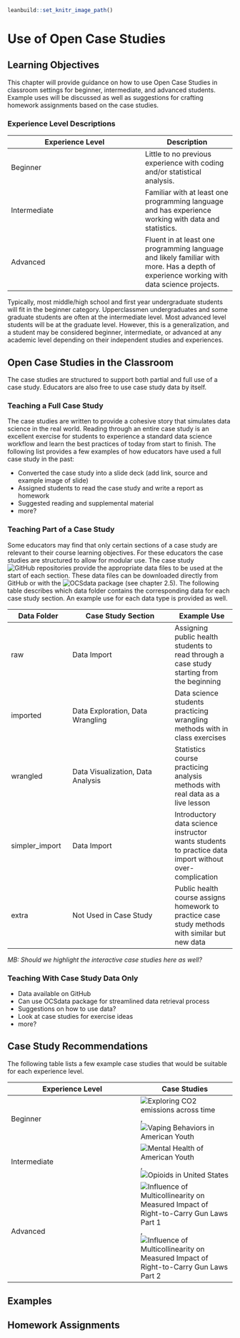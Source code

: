 
```r
leanbuild::set_knitr_image_path()
```

# Use of Open Case Studies

## Learning Objectives

This chapter will provide guidance on how to use Open Case Studies in classroom settings for beginner, intermediate, and advanced students. Example uses will be discussed as well as suggestions for crafting homework assignments based on the case studies. 

### Experience Level Descriptions

| Experience Level | Description |
| ---------------- | ----------- |
| Beginner         | Little to no previous experience with coding and/or statistical analysis. |
| Intermediate     | Familiar with at least one programming language and has experience working with data and statistics. |
| Advanced         | Fluent in at least one programming language and likely familiar with more. Has a depth of experience working with data science projects. |

Typically, most middle/high school and first year undergraduate students will fit in the beginner category. Upperclassmen undergraduates and some graduate students are often at the intermediate level. Most advanced level students will be at the graduate level. However, this is a generalization, and a student may be considered beginner, intermediate, or advanced at any academic level depending on their independent studies and experiences. 

## Open Case Studies in the Classroom

The case studies are structured to support both partial and full use of a case study. Educators are also free to use case study data by itself.  

### Teaching a Full Case Study

The case studies are written to provide a cohesive story that simulates data science in the real world. Reading through an entire case study is an excellent exercise for students to experience a standard data science workflow and learn the best practices of today from start to finish. The following list provides a few examples of how educators have used a full case study in the past: 

- Converted the case study into a slide deck (add link, source and example image of slide)
- Assigned students to read the case study and write a report as homework
- Suggested reading and supplemental material 
- more? 

### Teaching Part of a Case Study

Some educators may find that only certain sections of a case study are relevant to their course learning objectives. For these educators the case studies are structured to allow for modular use. The case study ![GitHub repositories](https://github.com/opencasestudies) provide the appropriate data files to be used at the start of each section. These data files can be downloaded directly from GitHub or with the ![OCSdata](https://github.com/opencasestudies/OCSdata) package (see chapter 2.5). The following table describes which data folder contains the corresponding data for each case study section. An example use for each data type is provided as well. 

| Data Folder | Case Study Section | Example Use |
| ----------- | ------------------ | ----------- |
| raw | Data Import | Assigning public health students to read through a case study starting from the beginning |
| imported | Data Exploration, Data Wrangling | Data science students practicing wrangling methods with in class exercises |
| wrangled | Data Visualization, Data Analysis | Statistics course practicing analysis methods with real data as a live lesson |
| simpler_import | Data Import | Introductory data science instructor wants students to practice data import without over-complication |
| extra | Not Used in Case Study | Public health course assigns homework to practice case study methods with similar but new data | 

*MB: Should we highlight the interactive case studies here as well?*

### Teaching With Case Study Data Only

- Data available on GitHub
- Can use OCSdata package for streamlined data retrieval process
- Suggestions on how to use data?
- Look at case studies for exercise ideas
- more?

## Case Study Recommendations

The following table lists a few example case studies that would be suitable for each experience level. 

| Experience Level | Case Studies |
| ---------------- | ------------ |
| Beginner         | ![Exploring CO2 emissions across time](https://www.opencasestudies.org/ocs-bp-co2-emissions/), ![Vaping Behaviors in American Youth](https://www.opencasestudies.org/ocs-bp-vaping-case-study/) |
| Intermediate     | ![Mental Health of American Youth](https://www.opencasestudies.org/ocs-bp-youth-mental-health/), ![Opioids in United States](https://www.opencasestudies.org/ocs-bp-opioid-rural-urban/) |
| Advanced         | ![Influence of Multicollinearity on Measured Impact of Right-to-Carry Gun Laws Part 1](https://www.opencasestudies.org/ocs-bp-RTC-wrangling/), ![Influence of Multicollinearity on Measured Impact of Right-to-Carry Gun Laws Part 2](https://www.opencasestudies.org/ocs-bp-RTC-analysis/) |


## Examples


## Homework Assignments



